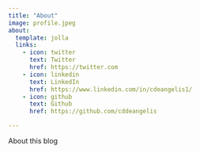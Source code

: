 ```yaml
---
title: "About"
image: profile.jpeg
about:
  template: jolla
  links:
    - icon: twitter
      text: Twitter
      href: https://twitter.com
    - icon: linkedin
      text: LinkedIn
      href: https://www.linkedin.com/in/cdeangelis1/
    - icon: github
      text: Github
      href: https://github.com/cddeangelis

---
```


About this blog

